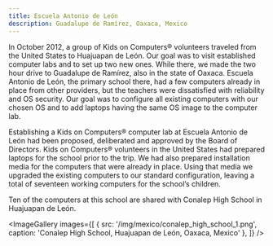 ```yaml
---
title: Escuela Antonio de León
description: Guadalupe de Ramírez, Oaxaca, Mexico
---
```


<LabHeader
 location="Guadalupe de Ramírez, Oaxaca, Mexico"
 locationUrl="https://www.google.com/maps/place/69150+Guadalupe+de+Ram%C3%ADrez,+Oaxaca,+Mexico/@17.7586451,-98.1712004,16z"
 dateEstablished="2012"
/>

In October 2012, a group of Kids on Computers® volunteers traveled from the United States to Huajuapan de León. Our goal was to visit established computer labs and to set up two new ones. While there, we made the two hour drive to Guadalupe de Ramírez, also in the state of Oaxaca. Escuela Antonio de León, the primary school there, had a few computers already in place from other providers, but the teachers were dissatisfied with reliability and OS security. Our goal was to configure all existing computers with our chosen OS and to add laptops having the same OS image to the computer lab.

Establishing a Kids on Computers® computer lab at Escuela Antonio de León had been proposed, deliberated and approved by the Board of Directors. Kids on Computers® volunteers in the United States had prepared laptops for the school prior to the trip. We had also prepared installation media for the computers that were already in place. Using that media we upgraded the existing computers to our standard configuration, leaving a total of seventeen working computers for the school’s children.

Ten of the computers at this school are shared with Conalep High School in Huajuapan de León.

<ImageGallery images={[
  {
    src: '/img/mexico/conalep_high_school_1.png',
    caption: 'Conalep High School, Huajuapan de León, Oaxaca, Mexico'
  },
]} />

